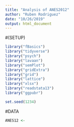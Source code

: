 ```yaml
---
title: "Analysis of ANES2012"
author: "Ruben Rodriguez"
date: "10/26/2019"
output: html_document
---
```

#(SETUP)
```r
library("fBasics")
library("tidyverse")
library("psych")
library("lavaan")
library("semPlot")
library("gridExtra")
library("grid")
library("lattice")
library("xlsx")
library("readstata13")
library("ggpubr")

set.seed(1234)
```

#DATA
```r
ANES12 <- 
```


